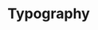 
<Meta title="Tokens/Typography" />

# Typography

<Figma
  collapsable={false}
  url="https://www.figma.com/file/HDTHGpqZJxUpvdlWWKAbux/LPDS-v0.1----WIP?node-id=11677%3A98707"
  allowFullscreen
/>
